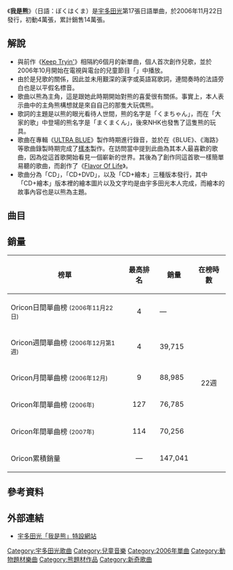 {{Single infobox
| Name = 我是熊
| Cover = Boku-wa-kuma.jpg
| Artist = [[宇多田光|宇多田光]]
| from Album = [[HEART_STATION|HEART STATION]]
| Released = 2006年11月22日
| Format = CD, CD+DVD, CD+繪本
| Recorded = 2006年
| Genre = [[J-Pop|J-Pop]]
| Length = 2:21
| Label = [[EMI_Music_Japan|EMI Music Japan]]
| Writer = [[宇多田光|宇多田光]]
| Producer = 
| Certification  =*金唱片（CD、[[日本唱片協會|日本唱片協會]]）
*金唱片（全曲下載、日本唱片協會）
| Chart position =*週間最高順位4位（[[Oricon|Oricon]]）
| Reviews = 
| Last single = [[This_Is_Love_(單曲)|This Is Love]] <br />（2006年）
| This single = '''我是熊''' <br />（2006年）
| Next single = [[Flavor_Of_Life|Flavor Of Life]] <br />（2007年）
| Misc        = {{Extra album cover 2
  | Upper caption =  其他封面
  | Type = [[Single|Single]]
  | Cover = Bokuwakuma CD+DVD.jpg
  | Lower caption = CD+DVD版本
  }}
{{Extra album cover 2
  | Type = [[Single|Single]]
  | Cover = Boku_wa_kuma.JPG
  | Lower caption = CD+繪本版本
  }}
}}

《'''我是熊'''》（日語：ぼくはくま）是[[宇多田光|宇多田光]]第17張日語單曲，於2006年11月22日發行，初動4萬張，累計銷售14萬張。

== 解說 ==
*與前作《[[Keep_Tryin'|Keep Tryin']]》相隔約6個月的新單曲，個人首次創作兒歌，並於2006年10月開始在電視與電台的兒童節目「{{Link-ja|大家的歌|みんなのうた}}」中播放。
*由於是兒歌的關係，因此並未用艱深的漢字或英語寫歌詞，連間奏時的法語旁白也是以平假名標音。
*歌曲以熊為主角，這是跟她此時期開始對熊的喜愛很有關係。事實上，本人表示曲中的主角熊構想就是來自自己的那隻大玩偶熊。
*歌詞的主題是以熊的眼光看待人世間，熊的名字是「くまちゃん」，而在「大家的歌」中登場的熊名字是「まくまくん」，後來NHK也發售了這隻熊的玩具。
*歌曲在專輯《[[ULTRA_BLUE|ULTRA BLUE]]》製作時期進行錄音，並於在《BLUE》、《海路》等歌曲錄製時期完成了[[樣本唱片|樣本]]製作。在訪問當中提到此曲為其本人最喜歡的歌曲，因為從這首歌開始看見一個嶄新的世界。其後為了創作同這首歌一樣簡單易聽的歌曲，而創作了《[[Flavor_Of_Life|Flavor Of Life]]》。
*歌曲分為「CD」，「CD+DVD」，以及「CD+繪本」三種版本發行，其中「CD+繪本」版本裡的繪本圖片以及文字均是由宇多田光本人完成，而繪本的故事內容也是以熊為主題。

== 曲目 ==
{{tracklist	
| collapsed       = 	
| headline        = CD
| all_writing     = 宇多田光
| extra_column    = 編曲	
	
| title1          = 我是熊
| extra1          = 富田謙、宇多田光
| length1         = 2:26
	
| title2          = 我是熊
| note2           = Original Karaoke
| length2         = 2:24
}}
{{Tracklist	
| collapsed       = 	
| headline        = DVD 	
| extra_column    = 導演
| total_length    = 	
| title1          = 我是熊
| note1           = 來自NHK「大家的歌」
| extra1          = 合田經郎
| length1         = 	
}}

== 銷量 ==
{| class="wikitable" width="500px" style="font-size:small;"
!榜單
!最高排名
!銷量
!在榜時數
|-
|Oricon日間單曲榜 <small>(2006年11月22日)</small>
|align="center"|4
|—
|rowspan="6" align="center"|22週
|-
|Oricon週間單曲榜 <small>(2006年12月第1週)</small>
|align="center"|4
|39,715
|-
|Oricon月間單曲榜 <small>(2006年12月)</small>
|align="center"|9
|88,985
|-
|Oricon年間單曲榜 <small>(2006年)</small>
|align="center"|127
|76,785
|-
|Oricon年間單曲榜 <small>(2007年)</small>
|align="center"|114
|70,256
|-
|Oricon累積銷量
|align="center"|—
|147,041 
|}

== 參考資料 ==
<div class="references-small">
<references /></div>

== 外部連結 ==
*[https://web.archive.org/web/20131013051541/http://www.emimusic.jp/hikki/kuma/ 宇多田光「我是熊」特設網站]
{{Utada Hikaru songs}}

{{DEFAULTSORT:Boku wa Kuma}}
[[Category:宇多田光歌曲|Category:宇多田光歌曲]]
[[Category:兒童音樂|Category:兒童音樂]]
[[Category:2006年單曲|Category:2006年單曲]]
[[Category:動物題材樂曲|Category:動物題材樂曲]]
[[Category:熊題材作品|Category:熊題材作品]]
[[Category:新奇歌曲|Category:新奇歌曲]]
